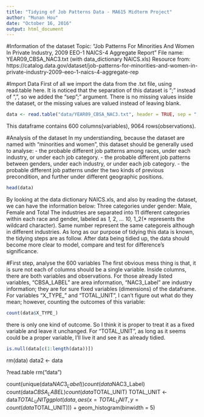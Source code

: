 ```yaml
---
title: "Tidying of Job Patterns Data - MA615 Midterm Project"
author: "Munan Hou"
date: "October 16, 2016"
output: html_document
---
```

#Information of the dataset
Topic: "Job Patterns For Minorities And Women In Private Industry, 2009 EEO-1 NAICS-4 Aggregate Report"
File name: YEAR09_CBSA_NAC3.txt (with data_dictionary NAICS.xls)
Resource from: 
https://catalog.data.gov/dataset/job-patterns-for-minorities-and-women-in-private-industry-2009-eeo-1-naics-4-aggregate-rep

#Import Data
First of all we import the data from the .txt file, using read.table here. It is noticed that the separation of this dataset is ";" instead of ",", so we added the "sep";" argument. There is no missing values inside the dataset, or the missing values are valued instead of leaving blank.
```r
data <- read.table("data/YEAR09_CBSA_NAC3.txt", header = TRUE, sep = ";", quote = "", dec = ".", fill = TRUE)
```
This dataframe contains 600 columns(variables), 9064 rows(observations).

#Analysis of the dataset
In my understianding, because the dataset are named with "minorities and women", this dataset should be generally used to analyse:
- the probable different job patterns among races, under each industry, or under each job category.
- the probable different job patterns between genders, under each industry, or under each job category.
- the probable different job patterns under the two kinds of previous precondition, and further under different geographic positions.
```r
head(data)
```
By looking at the data dictionary NAICS.xls, and also by reading the dataset, we can have the information below:
Three categories under gender: Male, Female and Total
The industries are separated into 11 different categories within each race and gender, labeled as *1, *2, ... *10, *1_2(* represents the wildcard character). Same number represent the same categoreis although in different industries.
As long as our purpose of tidying this data is known, the tidying steps are as follow. After data being tidied up, the data should become more clear to model, compare and test for difference's significance.



#First step, analyse the 600 variables
The first obvious mess thing is that, it is sure not each of columns should be a single variable. Inside columns, there are both variables and observations. For those already listed variables, "CBSA_LABEL" are area information, "NAC3_Label" are industry information; they are for sure fixed variables (dimensions) of the dataframe. For variables "X_TYPE_" and "TOTAL_UNIT", I can't figure out what do they mean; however, counting the outcomes of this variable:
```r
count(data$X_TYPE_)
```
there is only one kind of outcome. So I think it is proper to treat it as a fixed variable and leave it unchanged. 
For "TOTAL_UNIT", as long as it seems could be a proper variable, I'll live it and see it as already tidied.
```r
is.null(data[c(1:length(data))])
```


rm(data)
data2 <- data



?read.table
rm("data")


count(unique(data$NAC3_Label))
count(data$NAC3_Label)
count(data$CBSA_LABEL)
count(data$TOTAL_UNIT)
TOTAL_UNIT <- data$TOTAL_UNIT
ggplot(data, aes(x = TOTAL_UNIT, y = count(data$TOTAL_UNIT))) + geom_histogram(binwidth = 5)






































